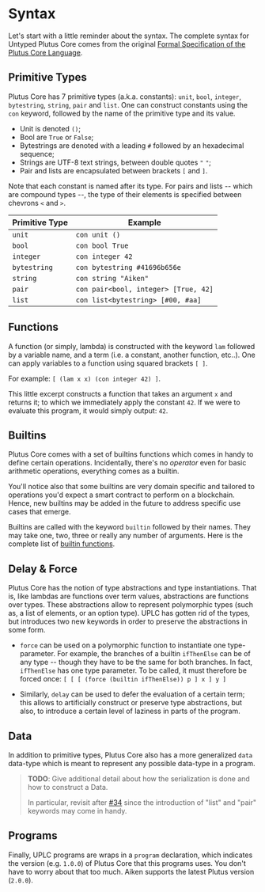 # Syntax

Let's start with a little reminder about the syntax. The complete syntax for Untyped Plutus Core comes from the original [Formal Specification of the Plutus Core Language](/resources/plutus-core-specification.pdf).

## Primitive Types

Plutus Core has 7 primitive types (a.k.a. constants): `unit`, `bool`, `integer`, `bytestring`, `string`, `pair` and `list`.
One can construct constants using the `con` keyword, followed by the name of the primitive type and its value.

- Unit is denoted `()`;
- Bool are `True` or `False`;
- Bytestrings are denoted with a leading `#` followed by an hexadecimal sequence;
- Strings are UTF-8 text strings, between double quotes `"` `"`;
- Pair and lists are encapsulated between brackets `[` and `]`.

Note that each constant is named after its type. For pairs and lists -- which are compound types --, the type of their elements is specified between chevrons `<` and `>`.

| Primitive Type | Example                              |
| -------------- | ------------------------------------ |
| `unit`         | `con unit ()`                        |
| `bool`         | `con bool True`                      |
| `integer`      | `con integer 42`                     |
| `bytestring`   | `con bytestring #41696b656e`         |
| `string`       | `con string "Aiken"`                 |
| `pair`         | `con pair<bool, integer> [True, 42]` |
| `list`         | `con list<bytestring> [#00, #aa]`    |

## Functions

A function (or simply, lambda) is constructed with the keyword `lam` followed
by a variable name, and a term (i.e. a constant, another function, etc..). One
can apply variables to a function using squared brackets `[ ]`.

For example: `[ (lam x x) (con integer 42) ]`.

This little excerpt constructs a function that takes an argument `x` and returns
it; to which we immediately apply the constant `42`. If we were to evaluate this
program, it would simply output: `42`.

## Builtins

Plutus Core comes with a set of builtins functions which comes in handy to
define certain operations. Incidentally, there's no _operator_ even for basic
arithmetic operations, everything comes as a builtin.

You'll notice also that some builtins are very domain specific and tailored to
operations you'd expect a smart contract to perform on a blockchain. Hence, new
builtins may be added in the future to address specific use cases that emerge.

Builtins are called with the keyword `builtin` followed by their names. They may
take one, two, three or really any number of arguments. Here is the complete list of [builtin functions](./builtins).

## Delay & Force

Plutus Core has the notion of type abstractions and type instantiations. That is, like lambdas are functions over term values, abstractions are functions over types. These abstractions allow to represent polymorphic types (such as, a list of elements, or an option type). UPLC has gotten rid of the types, but introduces two new keywords in order to preserve the abstractions in some form.

- `force` can be used on a polymorphic function to instantiate one type-parameter. For example, the branches of a builtin `ifThenElse` can be of any type -- though they have to be the same for both branches. In fact, `ifThenElse` has one type parameter. To be called, it must therefore be forced once: `[ [ [ (force (builtin ifThenElse)) p ] x ] y ]`

- Similarly, `delay` can be used to defer the evaluation of a certain term; this allows to artificially construct or preserve type abstractions, but also, to introduce a certain level of laziness in parts of the program.

## Data

In addition to primitive types, Plutus Core also has a more generalized `data`
data-type which is meant to represent any possible data-type in a program.

> **TODO**: Give additional detail about how the serialization is done and how
> to construct a Data.
>
> In particular, revisit after [#34](https://github.com/txpipe/aiken/issues/34)
> since the introduction of "list" and "pair" keywords may come in handy.

## Programs

Finally, UPLC programs are wraps in a `program` declaration, which indicates
the version (e.g. `1.0.0`) of Plutus Core that this programs uses. You don't
have to worry about that too much. Aiken supports the latest Plutus version
(`2.0.0`).
